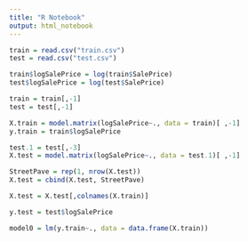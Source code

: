 ```yaml
---
title: "R Notebook"
output: html_notebook
---
```

```r
train = read.csv("train.csv")
test = read.csv("test.csv")

train$logSalePrice = log(train$SalePrice)
test$logSalePrice = log(test$SalePrice)

train = train[,-1]
test = test[,-1]
```

```r
X.train = model.matrix(logSalePrice~., data = train)[ ,-1]
y.train = train$logSalePrice
```


```r
test.1 = test[,-3]
X.test = model.matrix(logSalePrice~., data = test.1)[ ,-1]

StreetPave = rep(1, nrow(X.test))
X.test = cbind(X.test, StreetPave)

X.test = X.test[,colnames(X.train)]

y.test = test$logSalePrice
```



```r
model0 = lm(y.train~., data = data.frame(X.train))
```












